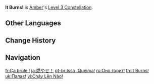 {{Constellation Infobox
|image       = Constellation It Burns!.png
|description = Increases the Level of [[Fiery Rain]] by 3.<br />Maximum upgrade level is 15.
|level       = 3
|character   = Amber
|utility1    = Talent Level Increase
|utility2    = Elemental Burst Level Increase
}}
'''It Burns!''' is [[Amber]]'s [[Level 3 Constellation]].

==Other Languages==
{{Other Languages
|en      = It Burns!
|zhs     = 烧起来啦！
|zhs_rm  = Shāo Qǐlái La!
|zht     = 燒起來啦！
|zht_rm  = Shāo Qǐlái La!
|zh_tl   = It's Burning Up!
|ja      = 燃やせ！
|ja_rm   = Moyase!
|ja_tl   = Burn!
|ko      = 타오르기 시작했어!
|ko_rm   = Ta'oreugi Sijakhaetseo!
|ko_tl   = It's Burning Up!
|es      = ¡Quémalo todo!
|es_tl   = Burn it All!
|fr      = Ça brûle !
|fr_tl   = It Burns!
|ru      = Оно горит!
|ru_tl   = It Burns!
|th      = It Burns!
|vi      = Cháy Lên Nào!
|vi_tl   = Burn it Up!
|de      = Das wird brennen!
|de_tl   = That's Gonna Burn!
|id      = It Burns!
|pt      = Isso, Queima!
|pt_tl   = That's Right, Burn!
|tr      = Yakıcıdır!
|tr_tl   = 
|it      = Brucia!
|it_tl   = It Burns!
}}

==Change History==
{{Change History|1.0}}

==Navigation==
{{Talent Navbox|Amber}}

[[fr:Ça brûle !]]
[[ja:燃やせ！]]
[[pt-br:Isso, Queima!]]
[[ru:Оно горит!]]
[[th:It Burns!]]
[[uk:Палає!]]
[[vi:Cháy Lên Nào!]]